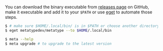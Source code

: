 You can download the binary executable from
[releases page](https://github.com/metatypedev/metatype/releases/) on GitHub, make it
executable and add it to your `$PATH` or use
[eget](https://github.com/zyedidia/eget) to automate those steps.

```bash
$ # make sure $HOME/.local/bin/ is in $PATH or choose another directory
$ eget metatypedev/metatype --to $HOME/.local/bin

$ meta --help
$ meta upgrade # to upgrade to the latest version
```
